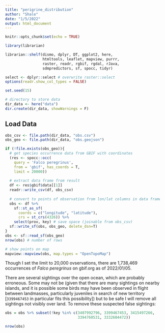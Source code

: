 ```yaml
---
title: "perigrine_distribution"
author: "Shale"
date: "1/5/2022"
output: html_document
---
```


```r
knitr::opts_chunk$set(echo = TRUE)
```

```r
library(librarian)

librarian::shelf(dismo, dplyr, DT, ggplot2, here, 
                 htmltools, leaflet, mapview, purrr, 
                 raster, readr, rgbif, rgdal, rJava, 
                 sdmpredictors, sf, spocc, tidyr)

select <- dplyr::select # overwrite raster::select
options(readr.show_col_types = FALSE)
```


```r
set.seed(15)

# directory to store data
dir_data <- here("data")
dir.create(dir_data, showWarnings = F)
```

## Load Data

```r
obs_csv <- file.path(dir_data, "obs.csv")
obs_geo <- file.path(dir_data, "obs.geojson")

if (!file.exists(obs_geo)){
  # get species occurrence data from GBIF with coordinates
  (res <- spocc::occ(
    query = 'Falco peregrinus', 
    from = 'gbif', has_coords = T,
    limit = 20000))
  
  # extract data frame from result
  df <- res$gbif$data[[1]] 
  readr::write_csv(df, obs_csv)
  
  # convert to points of observation from lon/lat columns in data frame
  obs <- df %>% 
    sf::st_as_sf(
      coords = c("longitude", "latitude"),
      crs = st_crs(4326)) %>% 
    select(prov, key) # save space (joinable from obs_csv)
  sf::write_sf(obs, obs_geo, delete_dsn=T)
}
obs <- sf::read_sf(obs_geo)
nrow(obs) # number of rows
```

```r
# show points on map
mapview::mapview(obs, map.types = "OpenTopoMap")
```

Though I set the limit to 20,000 ovservations, there are 1,738,469 occurrences of _Falco peregrinus_ on gbif.org as of 2022/01/05.

There are several sightings over the open ocean, which are probably erroneous. Some may not be (given that there are many sightings on nearby islands, and it is possible some birds may have been observed in flight between landmasses, particularly juveniles in search of new territory [`3399467453` in particular fits this possibility]) but to be safe I will remove all sightings not visibly over land. To remove these suspected false sightings:

```r
obs = obs %>% subset(!key %in% c(3407992796, 3399467453, 3415497266, 
                                 3394760531, 3332604472))

nrow(obs)
```

